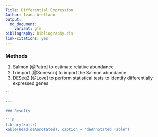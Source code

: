 ```yaml
---
Title: Differential Expression
Author: Ivana Arellano
output:
  md_document:
    variant: gfm
bibliography: bibliography.ris
link-citations: yes
---
```


### Methods

1. Salmon [@Patro] to estimate relative abundance
2. tximport [@Soneson] to import the Salmon abundance
3. DESeq2 [@Love] to perform statistical tests to identify differentially expressed genes

```R
'''

---

### Results

```R
library(knitr)
kable(head(deAnnotated), caption = "deAnnotated Table")
```
